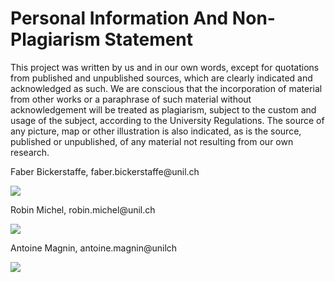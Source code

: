 # Personal Information And Non-Plagiarism Statement

This project was written by us and in our own words, except for quotations from published and unpublished sources, which are clearly indicated and acknowledged as such. We are conscious that the incorporation of material from other works or a paraphrase of such material without acknowledgement will be treated as plagiarism, subject to the custom and usage of the subject, according to the University Regulations. The source of any picture, map or other illustration is also indicated, as is the source, published or unpublished, of any material not resulting from our own research.

Faber Bickerstaffe, faber.bickerstaffe@unil.ch

![](../image/Faber.png)


Robin Michel, robin.michel@unil.ch

![](../image/Robin.png)

Antoine Magnin, antoine.magnin@unilch

![](../image/Antoine.png)












